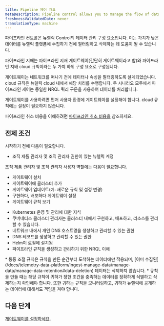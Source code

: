 ```yaml
---
title: Pipeline 제어 개요
metaDescription: Pipeline control allows you to manage the flow of data from your monitored entities to New Relic.
freshnessValidatedDate: never
translationType: machine
---
```


파이프라인 컨트롤은 뉴렐릭 Control의 데이터 관리 구성 요소입니다. 이는 가치가 낮은 데이터를 뉴렐릭 플랫폼에 수집하기 전에 필터링하고 삭제하는 데 도움이 될 수 있습니다.

파이프라인 지배는 파이프라인 지배 게이트웨이(간단히 게이트웨이라고 함)와 파이프라인 지배 cloud 규칙이라는 두 가지 하위 구성 요소로 구성됩니다.

게이트웨이는 네트워크를 떠나기 전에 데이터나 속성을 필터링하도록 설계되었습니다. cloud 규칙은 뉴렐릭 cloud 내에서 해당 처리를 수행합니다. 두 시나리오 모두에서 파이프라인 제어는 동일한 NRQL 쿼리 구문을 사용하여 데이터를 처리합니다.

게이트웨이를 사용하려면 먼저 사용자 환경에 게이트웨이를 설정해야 합니다. cloud 규칙에는 설정이 필요하지 않습니다.

파이프라인 취소 비용을 이해하려면 [파이프라인 취소 비용을](/docs/new-relic-control/pipeline-control/costs) 참조하세요.

## 전제 조건

시작하기 전에 다음이 필요합니다.

* 조직 제품 관리자 및 조직 관리자 권한이 있는 뉴렐릭 계정

<Callout variant="important" title="중요한">
  조직 제품 관리자 및 조직 관리자 사용자 역할에는 다음이 필요합니다.

  * 게이트웨이 설치
  * 게이트웨이에 클러스터 추가
  * 게이트웨이 업데이트(예: 새로운 규칙 및 설정 변경)
  * 구현하다, 배포하다 게이트웨이 설정
  * 게이트웨이 규칙 보기
</Callout>

* Kubernetes 운영 및 관리에 대한 지식
* 쿠버네티스 클러스터 관리자는 클러스터 내에서 구현하고, 배포하고, 리소스를 관리할 수 있습니다.
* 네트워크 내에서 개인 DNS 호스트명을 생성하고 관리할 수 있는 권한
* DNS 레코드를 생성하고 관리할 수 있는 권한
* Helm이 로컬에 설치됨
* 파이프라인 규칙을 생성하고 관리하기 위한 NRQL 이해

<Callout variant="important">
  * 통풍 조절 규칙은 규칙을 만든 순간부터 도착하는 데이터에만 적용되며, [이미 수집된](/docs/telemetry-data-platform/ingest-manage-data/manage-data/manage-data-retention#data-deletion) 데이터는 삭제하지 않습니다.
  * 규칙을 만들 때는 해당 규칙이 귀하가 정한 조건을 충족하는 데이터를 정확하게 식별하고 삭제하는지 확인해야 합니다. 또한 귀하는 규칙을 모니터링하고, 귀하가 뉴렐릭에 공개하는 데이터에 대해서도 책임을 져야 합니다.
</Callout>

## 다음 단계

[게이트웨이를 설정하세요](/docs/new-relic-control/pipeline-control/set-up-and-deploy-pipeline-control#set-up-gateway).